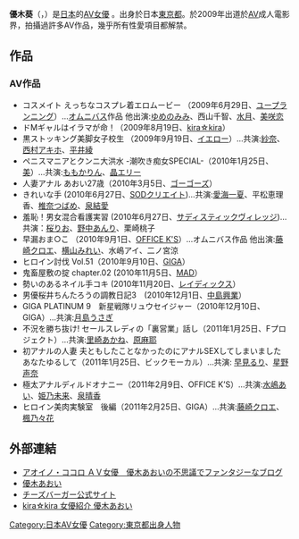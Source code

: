 {{AV女優|
|モデル名=優木 あおい
|ふりがな=ゆうき あおい
|画像ファイル=http://livedoor.blogimg.jp/aoinococoro/imgs/7/0/7057b6bb.jpg
|別名=まきあん
|愛称=
|生年=1988
|生月=3
|生日=9
|出身地={{JPN}}・[[東京都|東京都]]
|血液型=
|時点=2009年
|身長=158
|体重=
|バスト=83
|ウエスト=58
|ヒップ=83
|カップ=D
|股下=
|靴=
|身体備考=
|ジャンル=
|AV出演期間=2009年
|活動備考=
|他の活動=[[まきあん|まきあん]]名義で＠RECORDSからインディーズCDを発売、ファーストシングル[[DELIRIUM|DELIRIUM]]で作詞も担当
|その他=
}}
{{japanese|japanese=優木あおい|kana=ゆうき あおい|romaji=Yuuki Aoi}}
'''優木葵'''（{{lang-ja|優木あおい}}，{{bd|1988年|3月9日}}）是[[日本|日本]]的[[AV女優|AV女優]] 。出身於日本[[東京都|東京都]]。於2009年出道於[[AV|AV]]成人電影界，拍攝過許多AV作品，幾乎所有性愛項目都解禁。

== 作品 == 
=== AV作品 ===
* コスメイト えっちなコスプレ着エロムービー （2009年6月29日、[[ユープランニング|ユープランニング]]）…[[オムニバス|オムニバス]]作品 他出演:[[ゆめのみみ|ゆめのみみ]]、西山千智、[[水月|水月]]、[[美咲恋|美咲恋]]
* ドMギャルはイラマが命！（2009年8月19日、[[kira☆kira|kira☆kira]]）
* 黒ストッキング美脚女子校生 （2009年9月19日、[[イエロー_(アダルトビデオ)|イエロー]]）…共演:[[紗奈|紗奈]]、[[西村アキホ|西村アキホ]]、[[平井綾|平井綾]]
* ペニスマニアとクンニ大洪水 -潮吹き痴女SPECIAL-（2010年1月25日、[[美|美]]）…共演:[[ももかりん|ももかりん]]、[[晶エリー|晶エリー]]
* 人妻アナル あおい27歳（2010年3月5日、[[ゴーゴーズ_(アダルトビデオ)|ゴーゴーズ]]）
* きれいな手 (2010年6月27日、[[SODクリエイト|SODクリエイト]])…共演:[[愛海一夏|愛海一夏]]、平松恵理香、[[椎奈つばめ|椎奈つばめ]]、[[泉結愛|泉結愛]]
* 羞恥！男女混合看護実習 (2010年6月27日、[[サディスティックヴィレッジ|サディスティックヴィレッジ]])…共演：[[桜りお|桜りお]]、[[野中あんり|野中あんり]]、栗崎桃子
* 早漏おま○こ （2010年9月1日、[[OFFICE_K'S|OFFICE K'S]]）…オムニバス作品 他出演:[[藤崎クロエ|藤崎クロエ]]、[[横山みれい|横山みれい]]、水嶋アイ、二ノ宮涼
* ヒロイン討伐 Vol.51（2010年9月10日、[[ギガ_(アダルトビデオ)|GIGA]]）
* 鬼畜屋敷の掟 chapter.02 (2010年11月5日、[[MAD|MAD]]）
* 勢いのあるネイル手コキ (2010年11月20日、[[レイディックス|レイディックス]]）
* 男優桜井ちんたろうの調教日記3　(2010年12月1日、[[中島興業|中島興業]]）
* GIGA PLATINUM 9　新星戦隊リュウセイジャー（2010年12月10日、GIGA）…共演:[[月島うさぎ|月島うさぎ]]
* 不況を勝ち抜け! セールスレディの「裏営業」話し（2011年1月25日、Fプロジェクト）…共演:[[里崎あかね|里崎あかね]]、[[原麻耶|原麻耶]]
* 初アナルの人妻 夫ともしたことなかったのにアナルSEXしてしまいました あなたゆるして（2011年1月25日、ビックモーカル）…共演: [[早見るり|早見るり]]、[[星野声奈|星野声奈]]
* 極太アナルディルドオナニー（2011年2月9日、OFFICE K’S）…共演:[[水嶋あい|水嶋あい]]、[[姫乃未来|姫乃未来]]、[[泉晴香|泉晴香]] 
* ヒロイン美肉実験室　後編（2011年2月25日、GIGA）…共演:[[藤崎クロエ|藤崎クロエ]]、[[楓乃々花|楓乃々花]]

== 外部連結 == 
* [http://blog.livedoor.jp/aoinococoro/ アオイノ・ココロ ＡＶ女優　優木あおいの不思議でファンタジーなブログ] {{Wayback|url=http://blog.livedoor.jp/aoinococoro/ |date=20201111211939 }}
* [https://japanhdv.com/model/aoi-yuki/ 優木あおい] {{Wayback|url=https://japanhdv.com/model/aoi-yuki/ |date=20200512194922 }}
* [https://web.archive.org/web/20110111143204/http://www.cheeseburger.jp/ チーズバーガー公式サイト]
* [https://web.archive.org/web/20101206172903/http://kirakira-av.com/actress/-/detail/=/id=1000704/ kira☆kira 女優紹介 優木あおい]

{{DEFAULTSORT:Yuuki, Aoi}}
[[Category:日本AV女優|Category:日本AV女優]]
[[Category:東京都出身人物|Category:東京都出身人物]]